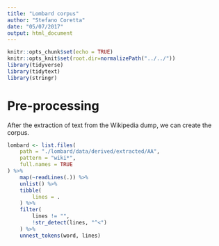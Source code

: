 ```yaml
---
title: "Lombard corpus"
author: "Stefano Coretta"
date: "05/07/2017"
output: html_document
---
```


```r
knitr::opts_chunk$set(echo = TRUE)
knitr::opts_knit$set(root.dir=normalizePath("../../"))
library(tidyverse)
library(tidytext)
library(stringr)
```

# Pre-processing

After the extraction of text from the Wikipedia dump, we can create the corpus.

```r
lombard <- list.files(
    path = "./lombard/data/derived/extracted/AA",
    pattern = "wiki*",
    full.names = TRUE
) %>%
    map(~readLines(.)) %>%
    unlist() %>%
    tibble(
        lines = .
    ) %>%
    filter(
        lines != "",
        !str_detect(lines, "^<")
    ) %>%
    unnest_tokens(word, lines)
```

